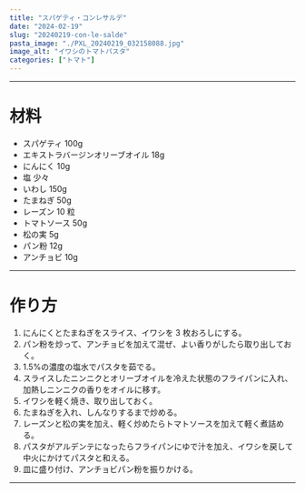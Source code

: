 ```yaml
---
title: "スパゲティ・コンレサルデ"
date: "2024-02-19"
slug: "20240219-con-le-salde"
pasta_image: "./PXL_20240219_032158088.jpg"
image_alt: "イワシのトマトパスタ"
categories: ["トマト"]
---
```


---

# 材料

- スパゲティ 100g
- エキストラバージンオリーブオイル 18g
- にんにく 10g
- 塩 少々
- いわし 150g
- たまねぎ 50g
- レーズン 10 粒
- トマトソース 50g
- 松の実 5g
- パン粉 12g
- アンチョビ 10g

---

# 作り方

1. にんにくとたまねぎをスライス、イワシを 3 枚おろしにする。
2. パン粉を炒って、アンチョビを加えて混ぜ、よい香りがしたら取り出しておく。
3. 1.5%の濃度の塩水でパスタを茹でる。
4. スライスしたニンニクとオリーブオイルを冷えた状態のフライパンに入れ、加熱しニンニクの香りをオイルに移す。
5. イワシを軽く焼き、取り出しておく。
6. たまねぎを入れ、しんなりするまで炒める。
7. レーズンと松の実を加え、軽く炒めたらトマトソースを加えて軽く煮詰める。
8. パスタがアルデンテになったらフライパンにゆで汁を加え、イワシを戻して中火にかけてパスタと和える。
9. 皿に盛り付け、アンチョビパン粉を振りかける。

---
